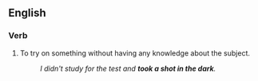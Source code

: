 ==English==

===Verb===
{{head|en|verb|head=to [[take]] [[a]] [[shot in the dark]]}}

# {{idiomatic}} To try on something without having any knowledge about the subject.
#: ''I didn't study for the test and '''took a shot in the dark'''.''